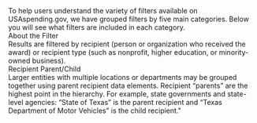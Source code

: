 
<div className="collapsible-sidebar--dsm-wrapper--text-section">
    To help users understand the variety of filters available on USAspending.gov, we have grouped filters by five main categories. Below you will see what filters are included in each category.
</div>

<div className="collapsible-sidebar--dsm-wrapper--text-header">About the Filter </div>
<div className="collapsible-sidebar--dsm-wrapper--text-section">
    Results are filtered by recipient <GlossaryLink term="recipient"/> (person or organization who received the award) or recipient type <GlossaryLink term="recipientbusiness-types"/> (such as nonprofit, higher education, or minority-owned business).
</div>

<div className="collapsible-sidebar--dsm-wrapper--text-header">Recipient Parent/Child </div>
<div className="collapsible-sidebar--dsm-wrapper--text-section">
Larger entities with multiple locations or departments may be grouped together using parent recipient data elements. Recipient “parents” are the highest point in the hierarchy. For example, state governments and state-level agencies: “State of Texas” is the parent recipient and “Texas Department of Motor Vehicles” is the child recipient."
</div>
